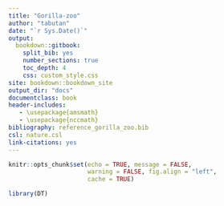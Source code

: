 ```yaml
--- 
title: "Gorilla-zoo"
author: "tabutan"
date: "`r Sys.Date()`"
output: 
  bookdown::gitbook:
    split_bib: yes  
    number_sections: true   
    toc_depth: 4 
    css: custom_style.css   
site: bookdown::bookdown_site  
output_dir: "docs"  
documentclass: book  
header-includes:
   - \usepackage{amsmath}
   - \usepackage{nccmath}
bibliography: reference_gorilla_zoo.bib   
csl: nature.csl
link-citations: yes
---
```


```r
knitr::opts_chunk$set(echo = TRUE, message = FALSE,
                      warning = FALSE, fig.align = "left",
                      cache = TRUE)
```

```r
library(DT)
```

